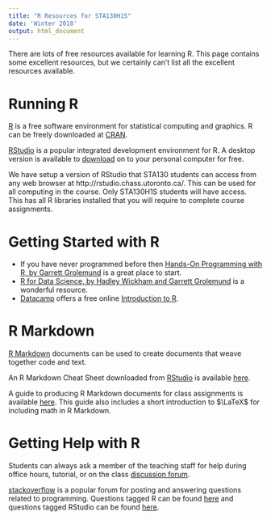 ```yaml
---
title: "R Resources for STA130H1S"
date: 'Winter 2018'
output: html_document
---
```


There are lots of free resources available for learning R.  This page contains some excellent resources, but we certainly can't list all the excellent resources available.

# Running R

[R](https://www.r-project.org) is a free software environment for statistical computing and graphics.  R can be freely downloaded at [CRAN](https://cran.r-project.org).

[RStudio](https://www.rstudio.com) is a popular integrated development environment for R.  A desktop version is available to [download](https://www.rstudio.com/products/rstudio/#Desktop) on to your personal computer for free. 

We have setup a version of RStudio that STA130 students can access from any web browser at http://rstudio.chass.utoronto.ca/. This can be used for all computing in the course.  Only STA130H1S students will have access. This has all R libraries installed that you will require to complete course assignments. 


# Getting Started with R

- If you have never programmed before then [Hands-On Programming with R, by Garrett Grolemund](https://d1b10bmlvqabco.cloudfront.net/attach/ighbo26t3ua52t/igp9099yy4v10/igz7vp4w5su9/OReilly_HandsOn_Programming_with_R_2014.pdf) is a great place to start.
- [R for Data Science, by Hadley Wickham and Garrett Grolemund](http://r4ds.had.co.nz) is a wonderful resource. 
- [Datacamp](https://www.datacamp.com) offers a free online [Introduction to R](https://www.datacamp.com/courses/free-introduction-to-r).


# R Markdown 

[R Markdown](http://rmarkdown.rstudio.com) documents can be used to create documents that weave together code and text.  

An R Markdown Cheat Sheet downloaded from [RStudio](https://www.rstudio.com/resources/cheatsheets/) is available [here](rmarkdown-2.0.pdf).

A guide to producing R Markdown documents for class assignments is available [here](Rmarkdownforclassreports.html).  This guide also includes a short introduction to $\LaTeX$ for including math in R Markdown.

# Getting Help with R

Students can always ask a member of the teaching staff for help during office hours, tutorial, or on the class [discussion forum](https://piazza.com/utoronto.ca/winter2018/sta130h1/home).

[stackoverflow](https://stackoverflow.com) is a popular forum for posting and answering questions related to programming.  Questions tagged R can be found [here](https://stackoverflow.com/questions/tagged/r) and questions tagged RStudio can be found [here](https://stackoverflow.com/questions/tagged/rstudio).

